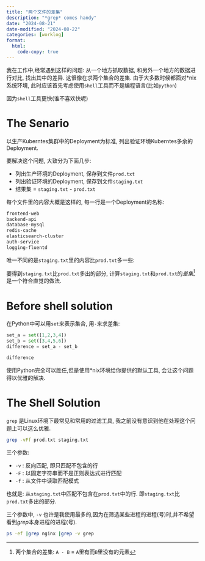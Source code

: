 ```yaml
---
title: "两个文件的差集"
description: "*grep* comes handy"
date: "2024-08-21"
date-modified: "2024-08-22"
categories: [worklog]
format:
  html:
    code-copy: true
---
```


我在工作中,经常遇到这样的问题: 从一个地方抓取数据, 和另外一个地方的数据进行对比, 找出其中的差异.
这很像在求两个集合的差集. 由于大多数时候都面对*nix系统环境, 此时应该首先考虑使用`shell`工具而不是编程语言(比如`python`)

因为`shell`工具更快(谁不喜欢快呢)


# The Senario
以生产Kuberntes集群中的Deployment为标准, 列出验证环境Kuberntes多余的Deployment.

要解决这个问题, 大致分为下面几步:

- 列出生产环境的Deployment, 保存到文件`prod.txt`
- 列出验证环境的Deployment, 保存到文件`staging.txt`
- 结果集 = `staging.txt` -  `prod.txt`

每个文件里的内容大概是这样的, 每一行是一个Deployment的名称:
```.txt
frontend-web
backend-api
database-mysql
redis-cache
elasticsearch-cluster
auth-service
logging-fluentd
```
 唯一不同的是`staging.txt`里的内容比`prod.txt`多一些:

要得到`staging.txt`比`prod.txt`多出的部分, 计算`staging.txt`和`prod.txt`的*差集*[^1]是一个符合直觉的做法.

[^1]: 两个集合的差集: `A - B` = `A`里有而`B`里没有的元素


# Before shell solution
在Python中可以用`set`来表示集合, 用`-`来求差集:

```python

set_a = set([1,2,3,4])
set_b = set([3,4,5,6])
difference = set_a - set_b

difference
```

使用Python完全可以胜任,但是使用*nix环境给你提供的默认工具, 会让这个问题得以优雅的解决.

# The Shell Solution

`grep` 是Linux环境下最常见和常用的过滤工具, 我之前没有意识到他在处理这个问题上可以这么优雅.
```bash
grep -vFf prod.txt staging.txt
````

三个参数:

- `-v` : 反向匹配, 即只匹配不包含的行
- `-F` : 以固定字符串而不是正则表达式进行匹配
- `-f` : 从文件中读取匹配模式

也就是: 从`staging.txt`中匹配不包含在`prod.txt`中的行. 即`staging.txt`比`prod.txt`多出的部分.

三个参数中, `-v` 也许是我使用最多的,因为在筛选某些进程的进程(号)时,并不希望看到*grep*本身进程的进程(号).
```bash
ps -ef |grep nginx |grep -v grep
````

